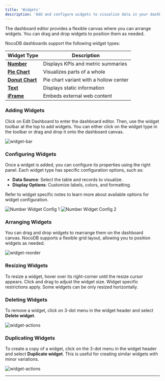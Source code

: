 ```yaml
---
title: 'Widgets'
description: 'Add and configure widgets to visualize data in your dashboard'
---
```


The dashboard editor provides a flexible canvas where you can arrange widgets. You can drag and drop widgets to position them as needed.

NocoDB dashboards support the following widget types:

| Widget Type                                                          | Description                            |
|----------------------------------------------------------------------|----------------------------------------|
| **[Number](/docs/product-docs/dashboards/widgets/number)**           | Displays KPIs and metric summaries     |
| **[Pie Chart](/docs/product-docs/dashboards/widgets/pie-chart)**     | Visualizes parts of a whole            |
| **[Donut Chart](/docs/product-docs/dashboards/widgets/donut-chart)** | Pie chart variant with a hollow center |
| **[Text](/docs/product-docs/dashboards/widgets/text)**               | Displays static information            |
| **[iFrame](/docs/product-docs/dashboards/widgets/iframe)**           | Embeds external web content            |


### Adding Widgets
Click on Edit Dashboard to enter the dashboard editor. Then, use the widget toolbar at the top to add widgets. You can either click on the widget type in the toolbar or drag and drop it onto the dashboard canvas.

![widget-bar](/img/v2/dashboards/widget-bar.png)

### Configuring Widgets
Once a widget is added, you can configure its properties using the right panel. Each widget type has specific configuration options, such as:
- **Data Source**: Select the table and records to visualize.
- **Display Options**: Customize labels, colors, and formatting.

Refer to widget specific notes to learn more about available options for widget configuration.

<div style={{ display: "flex", gap: "1rem", justifyContent: "center", flexWrap: "wrap" }}>
    <img src="/img/v2/dashboards/widget-number-edit-1.png" alt="Number Widget Config 1" style={{ width: "30%", minWidth: "240px", borderRadius: "8px", border: "1px solid #ddd" }} />
    <img src="/img/v2/dashboards/widget-number-edit-2.png" alt="Number Widget Config 2" style={{ width: "30%", minWidth: "240px", borderRadius: "8px", border: "1px solid #ddd" }} />
</div>


### Arranging Widgets
You can drag and drop widgets to rearrange them on the dashboard canvas. NocoDB supports a flexible grid layout, allowing you to position widgets as needed.

![widget-reorder](/img/v2/dashboards/widget-reorder.png)

### Resizing Widgets
To resize a widget, hover over its right-corner until the resize cursor appears. Click and drag to adjust the widget size. Widget specific restrictions apply. Some widgets can be only resized horizontally.

### Deleting Widgets
To remove a widget, click on 3-dot menu in the widget header and select **Delete widget**.

![widget-actions](/img/v2/dashboards/widget-actions.png)

### Duplicating Widgets
To create a copy of a widget, click on the 3-dot menu in the widget header and select **Duplicate widget**. This is useful for creating similar widgets with minor variations.

![widget-actions](/img/v2/dashboards/widget-actions.png)

---